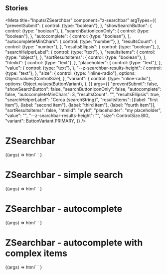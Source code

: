 
## Stories

<Meta
  title="Inputs/ZSearchbar"
  component="z-searchbar"
  argTypes={{
    "preventSubmit": {
      control: {type: "boolean"},
    },
    "showSearchButton": {
      control: {type: "boolean"},
    },
    "searchButtonIconOnly": {
      control: {type: "boolean"},
    },
    "autocomplete": {
      control: {type: "boolean"},
    },
    "autocompleteMinChars": {
      control: {type: "number"},
    },
    "resultsCount": {
      control: {type: "number"},
    },
    "resultsEllipsis": {
      control: {type: "boolean"},
    },
    "searchHelperLabel": {
      control: {type: "text"},
    },
    "resultsItems": {
      control: {type: "object"},
    },
    "sortResultsItems": {
      control: {type: "boolean"},
    },
    "htmlid": {
      control: {type: "text"},
    },
    "placeholder": {
      control: {type: "text"},
    },
    "value": {
      control: {type: "text"},
    },
    "--z-searchbar-results-height": {
      control: {type: "text"},
    },
    "size": {
      control: {type: "inline-radio"},
      options: Object.values(ControlSize),
    },
    "variant": {
      control: {type: "inline-radio"},
      options: Object.values(ButtonVariant),
    },
  }}
  args={{
    "preventSubmit": false,
    "showSearchButton": false,
    "searchButtonIconOnly": false,
    "autocomplete": false,
    "autocompleteMinChars": 3,
    "resultsCount": "",
    "resultsEllipsis": true,
    "searchHelperLabel": "Cerca {searchString}",
    "resultsItems": [{label: "first item"}, {label: "second item"}, {label: "third item"}, {label: "fourth item"}],
    "sortResultsItems": false,
    "htmlid": "myId",
    "placeholder": "my placeholder",
    "value": "",
    "--z-searchbar-results-height": "",
    "size": ControlSize.BIG,
    "variant": ButtonVariant.PRIMARY,
  }}
/>

# ZSearchbar

<Canvas>
  <Story name="z-searchbar">
    {(args) =>
      html`
        <z-searchbar
          prevent-submit=${args.preventSubmit}
          show-search-button=${args.showSearchButton}
          search-button-icon-only=${args.searchButtonIconOnly}
          autocomplete=${args.autocomplete}
          autocomplete-min-chars=${args.autocompleteMinChars}
          results-count=${args.resultsCount}
          results-ellipsis=${args.resultsEllipsis}
          search-helper-label=${args.searchHelperLabel}
          results-items=${JSON.stringify(args.resultsItems)}
          sort-results-items=${JSON.stringify(args.sortResultsItems)}
          value=${args.value}
          placeholder=${args.placeholder}
          htmlid=${args.htmlid}
          style="--z-searchbar-results-height: ${args["--z-searchbar-results-height"]}"
          size=${args.size}
          variant=${args.variant}
        ></z-searchbar>
      `
    }
  </Story>
</Canvas>

# ZSearchbar - simple search

<Canvas>
  <Story
    name="z-searchbar - simple search"
    parameters={{
      controls: {
        include: ["value", "placeholder", "htmlid", "size"],
      },
    }}
    args={{
      htmlid: "myIdSimple",
    }}
  >
    {(args) =>
      html`
        <z-searchbar
          prevent-submit="false"
          show-search-button=${args.showSearchButton}
          search-button-icon-only=${args.searchButtonIconOnly}
          autcomplete="false"
          value=${args.value}
          placeholder=${args.placeholder}
          htmlid=${args.htmlid}
          size=${args.size}
        ></z-searchbar>
      `
    }
  </Story>
</Canvas>

# ZSearchbar - autocomplete

<Canvas>
  <Story
    name="z-searchbar - autocomplete"
    args={{
      autocomplete: true,
      htmlid: "myIdAutocomplete",
      showSearchButton: false,
      searchButtonIconOnly: false,
    }}
  >
    {(args) =>
      html`
        <z-searchbar
          prevent-submit=${args.preventSubmit}
          show-search-button=${args.showSearchButton}
          search-button-icon-only=${args.searchButtonIconOnly}
          autocomplete=${args.autocomplete}
          autocomplete-min-chars=${args.autocompleteMinChars}
          results-count=${args.resultsCount}
          results-ellipsis=${args.resultsEllipsis}
          search-helper-label=${args.searchHelperLabel}
          results-items=${JSON.stringify(args.resultsItems)}
          sort-results-items=${JSON.stringify(args.sortResultsItems)}
          value=${args.value}
          placeholder=${args.placeholder}
          htmlid=${args.htmlid}
          style="--z-searchbar-results-height: ${args["--z-searchbar-results-height"]}"
          size=${args.size}
          variant=${args.variant}
        ></z-searchbar>
      `
    }
  </Story>
</Canvas>

# ZSearchbar - autocomplete with complex items

<Canvas>
  <Story
    name="z-searchbar - autocomplete with complex items"
    args={{
      autocomplete: true,
      htmlid: "myIdGroupedAutocomplete",
      showSearchButton: false,
      searchButtonIconOnly: false,
      resultsItems: [
        {
          label: "first item",
          icon: "download",
          category: "Category A",
          subcategory: "Subcategory A1",
        },
        {
          label: "second item",
          icon: "collezioni",
          category: "Category B",
          subcategory: "Subcategory B1",
        },
        {
          label: "third item",
          icon: "dictonary",
          category: "Category A",
          subcategory: "Subcategory A2",
        },
        {
          label: "fourth item",
          icon: "exercises-online",
          category: "Category A",
          subcategory: "Subcategory A1",
        },
        {
          label: "fifth item",
          icon: "interactives-maps",
          category: "Category A",
          subcategory: "Subcategory A1",
        },
        {
          label: "sixth item",
          icon: "textual-analysis",
          category: "Category B",
          subcategory: "Subcategory B1",
        },
      ],
    }}
  >
    {(args) =>
      html`
        <z-searchbar
          prevent-submit=${args.preventSubmit}
          show-search-button=${args.showSearchButton}
          search-button-icon-only=${args.searchButtonIconOnly}
          autocomplete=${args.autocomplete}
          autocomplete-min-chars=${args.autocompleteMinChars}
          results-count=${args.resultsCount}
          results-ellipsis=${args.resultsEllipsis}
          search-helper-label=${args.searchHelperLabel}
          results-items=${JSON.stringify(args.resultsItems)}
          sort-results-items=${JSON.stringify(args.sortResultsItems)}
          value=${args.value}
          placeholder=${args.placeholder}
          htmlid=${args.htmlid}
          style="--z-searchbar-results-height: ${args["--z-searchbar-results-height"]}"
          size=${args.size}
          variant=${args.variant}
        ></z-searchbar>
      `
    }
  </Story>
</Canvas>

<ArgsTable of="z-searchbar" />
